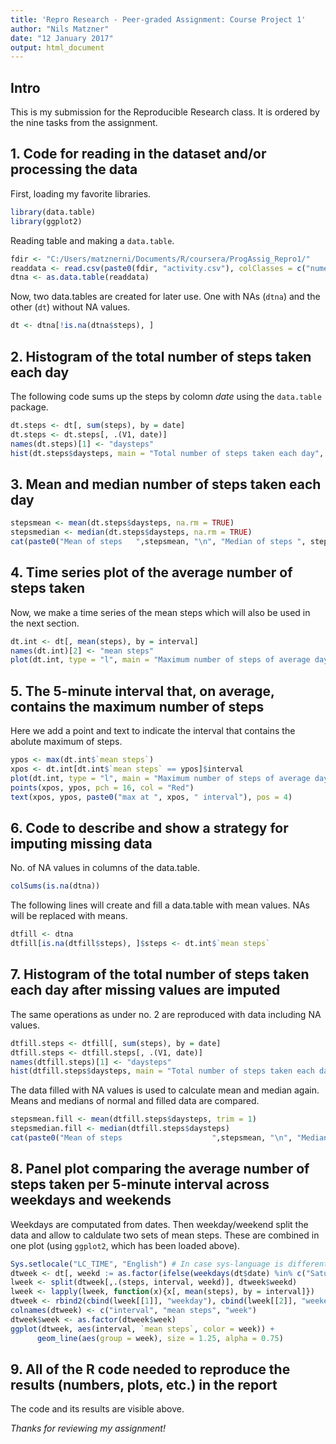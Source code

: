 ```yaml
---
title: 'Repro Research - Peer-graded Assignment: Course Project 1'
author: "Nils Matzner"
date: "12 January 2017"
output: html_document
---
```


## Intro

This is my submission for the Reproducible Research class. It is ordered by the nine tasks from the assignment.

## 1. Code for reading in the dataset and/or processing the data

First, loading my favorite libraries.

```r
library(data.table)
library(ggplot2)
```

Reading table and making a `data.table`.

```r
fdir <- "C:/Users/matznerni/Documents/R/coursera/ProgAssig_Repro1/"
readdata <- read.csv(paste0(fdir, "activity.csv"), colClasses = c("numeric", "Date", "numeric"))
dtna <- as.data.table(readdata)
```

Now, two data.tables are created for later use. One with NAs (`dtna`) and the other (`dt`) without NA values. 

```r
dt <- dtna[!is.na(dtna$steps), ] 
```

## 2. Histogram of the total number of steps taken each day

The following code sums up the steps by colomn _date_ using the `data.table` package.

```r
dt.steps <- dt[, sum(steps), by = date]
dt.steps <- dt.steps[, .(V1, date)]
names(dt.steps)[1] <- "daysteps"
hist(dt.steps$daysteps, main = "Total number of steps taken each day", xlab = "Steps per day")
```

## 3. Mean and median number of steps taken each day

```r
stepsmean <- mean(dt.steps$daysteps, na.rm = TRUE)
stepsmedian <- median(dt.steps$daysteps, na.rm = TRUE)
cat(paste0("Mean of steps   ",stepsmean, "\n", "Median of steps ", stepsmedian))
```

## 4. Time series plot of the average number of steps taken

Now, we make a time series of the mean steps which will also be used in the next section.

```r
dt.int <- dt[, mean(steps), by = interval]
names(dt.int)[2] <- "mean steps"
plot(dt.int, type = "l", main = "Maximum number of steps of average day")
```


## 5. The 5-minute interval that, on average, contains the maximum number of steps

Here we add a point and text to indicate the interval that contains the abolute maximum of steps.

```r
ypos <- max(dt.int$`mean steps`)
xpos <- dt.int[dt.int$`mean steps` == ypos]$interval
plot(dt.int, type = "l", main = "Maximum number of steps of average day")
points(xpos, ypos, pch = 16, col = "Red")
text(xpos, ypos, paste0("max at ", xpos, " interval"), pos = 4)
```

## 6. Code to describe and show a strategy for imputing missing data

No. of NA values in columns of the data.table.

```r
colSums(is.na(dtna))
```

The following lines will create and fill a data.table with mean values. NAs will be replaced with means.

```r
dtfill <- dtna
dtfill[is.na(dtfill$steps), ]$steps <- dt.int$`mean steps`
```

## 7. Histogram of the total number of steps taken each day after missing values are imputed

The same operations as under no. 2 are reproduced with data including NA values. 

```r
dtfill.steps <- dtfill[, sum(steps), by = date]
dtfill.steps <- dtfill.steps[, .(V1, date)]
names(dtfill.steps)[1] <- "daysteps"
hist(dtfill.steps$daysteps, main = "Total number of steps taken each day (incl. missing values)", xlab = "Steps per day")
```

The data filled with NA values is used to calculate mean and median again. Means and medians of normal and filled data are compared.

```r
stepsmean.fill <- mean(dtfill.steps$daysteps, trim = 1)
stepsmedian.fill <- median(dtfill.steps$daysteps)
cat(paste0("Mean of steps                    ",stepsmean, "\n", "Median of steps                  ", stepsmedian, "\n", "Mean of steps with filled data   ", stepsmean.fill, "\n", "Median of steps with filled data ", stepsmedian.fill))
```

## 8. Panel plot comparing the average number of steps taken per 5-minute interval across weekdays and weekends

Weekdays are computated from dates. Then weekday/weekend split the data and allow to caldulate two sets of mean steps. These are combined in one plot (using `ggplot2`, which has been loaded above).

```r
Sys.setlocale("LC_TIME", "English") # In case sys-language is different
dtweek <- dt[, weekd := as.factor(ifelse(weekdays(dt$date) %in% c("Saturday", "Sunday"), "weekend", "weekday"))]
lweek <- split(dtweek[,.(steps, interval, weekd)], dtweek$weekd)
lweek <- lapply(lweek, function(x){x[, mean(steps), by = interval]})
dtweek <- rbind2(cbind(lweek[[1]], "weekday"), cbind(lweek[[2]], "weekend")) # This could have been more elegant
colnames(dtweek) <- c("interval", "mean steps", "week")
dtweek$week <- as.factor(dtweek$week)
ggplot(dtweek, aes(interval, `mean steps`, color = week)) +
      geom_line(aes(group = week), size = 1.25, alpha = 0.75)
```

## 9. All of the R code needed to reproduce the results (numbers, plots, etc.) in the report 

The code and its results are visible above.

_Thanks for reviewing my assignment!_
